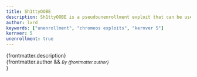 ```yaml
---
title: Sh1ttyOOBE
description: Sh1ttyOOBE is a pseudounenrollment exploit that can be used to fully unenroll with Br0ker
author: lxrd
keywords: ["unenrollment", "chromeos exploits", "kernver 5"]
kernver: 5
unenrollment: true
---
```


{frontmatter.description}<br/>
{frontmatter.author && <small><i>By {frontmatter.author}</i><br/></small>}